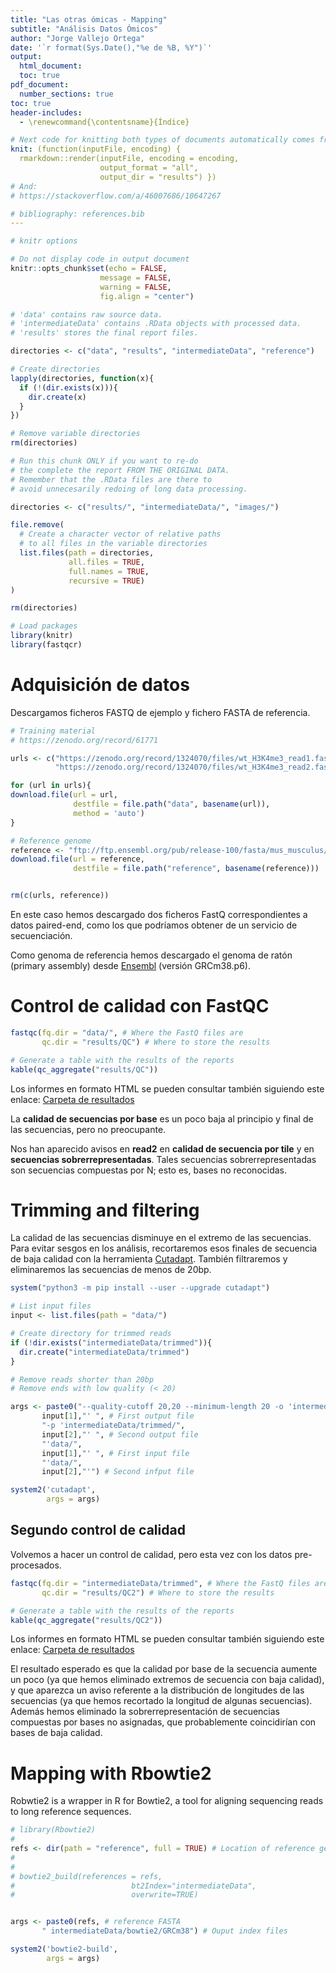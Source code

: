 ```yaml
---
title: "Las otras ómicas - Mapping"
subtitle: "Análisis Datos Ómicos"
author: "Jorge Vallejo Ortega"
date: '`r format(Sys.Date(),"%e de %B, %Y")`'
output:
  html_document:
  toc: true
pdf_document:
  number_sections: true
toc: true
header-includes:
  - \renewcommand{\contentsname}{Índice}

# Next code for knitting both types of documents automatically comes from https://stackoverflow.com/questions/39662365/knit-one-markdown-file-to-two-output-files/53280491#53280491
knit: (function(inputFile, encoding) {
  rmarkdown::render(inputFile, encoding = encoding,
                    output_format = "all",
                    output_dir = "results") })
# And:
# https://stackoverflow.com/a/46007686/10647267

# bibliography: references.bib
---
```

  
  ```r
# knitr options

# Do not display code in output document
knitr::opts_chunk$set(echo = FALSE,
                      message = FALSE,
                      warning = FALSE,
                      fig.align = "center")
```

```r
# 'data' contains raw source data.
# 'intermediateData' contains .RData objects with processed data.
# 'results' stores the final report files.

directories <- c("data", "results", "intermediateData", "reference")

# Create directories
lapply(directories, function(x){
  if (!(dir.exists(x))){
    dir.create(x)
  }
})

# Remove variable directories
rm(directories)
```

```r
# Run this chunk ONLY if you want to re-do
# the complete the report FROM THE ORIGINAL DATA.
# Remember that the .RData files are there to
# avoid unnecesarily redoing of long data processing.

directories <- c("results/", "intermediateData/", "images/")

file.remove(
  # Create a character vector of relative paths
  # to all files in the variable directories
  list.files(path = directories,
             all.files = TRUE,
             full.names = TRUE,
             recursive = TRUE)
)

rm(directories)
```

```r
# Load packages
library(knitr)
library(fastqcr)
```

# Adquisición de datos

Descargamos ficheros FASTQ de ejemplo y fichero FASTA de referencia.
```r
# Training material
# https://zenodo.org/record/61771

urls <- c("https://zenodo.org/record/1324070/files/wt_H3K4me3_read1.fastq.gz",
          "https://zenodo.org/record/1324070/files/wt_H3K4me3_read2.fastq.gz")

for (url in urls){
download.file(url = url,
              destfile = file.path("data", basename(url)),
              method = 'auto')
}

# Reference genome
reference <- "ftp://ftp.ensembl.org/pub/release-100/fasta/mus_musculus/dna/Mus_musculus.GRCm38.dna.primary_assembly.fa.gz"
download.file(url = reference,
              destfile = file.path("reference", basename(reference)))


rm(c(urls, reference))
```

En este caso hemos descargado dos ficheros FastQ correspondientes a datos paired-end, como los que podríamos obtener de un servicio de secuenciación.

Como genoma de referencia hemos descargado el genoma de ratón (primary assembly) desde [Ensembl](http://www.ensembl.org/Mus_musculus/Info/Index) (versión GRCm38.p6).

# Control de calidad con FastQC

```r
fastqc(fq.dir = "data/", # Where the FastQ files are
       qc.dir = "results/QC") # Where to store the results

# Generate a table with the results of the reports
kable(qc_aggregate("results/QC"))
```

Los informes en formato HTML se pueden consultar también siguiendo este enlace:
[Carpeta de resultados](./QC/)

La **calidad de secuencias por base** es un poco baja al principio y final de las secuencias, pero no preocupante.

Nos han aparecido avisos en **read2** en **calidad de secuencia por tile** y en **secuencias sobrerrepresentadas**. Tales secuencias sobrerrepresentadas son secuencias compuestas por N; esto es, bases no reconocidas.




# Trimming and filtering
La calidad de las secuencias disminuye  en el extremo de las secuencias. Para evitar sesgos en los análisis, recortaremos esos finales de secuencia de baja calidad con la herramienta [Cutadapt](https://cutadapt.readthedocs.io/en/stable/). También filtraremos y eliminaremos las secuencias de menos de 20bp.

```r
system("python3 -m pip install --user --upgrade cutadapt")
```

```r
# List input files
input <- list.files(path = "data/")

# Create directory for trimmed reads
if (!dir.exists("intermediateData/trimmed")){
  dir.create("intermediateData/trimmed")
}

# Remove reads shorter than 20bp
# Remove ends with low quality (< 20)

args <- paste0("--quality-cutoff 20,20 --minimum-length 20 -o 'intermediateData/trimmed/",
       input[1],"' ", # First output file
       "-p 'intermediateData/trimmed/",
       input[2],"' ", # Second output file
       "'data/",
       input[1],"' ", # First input file
       "'data/",
       input[2],"'") # Second infput file

system2('cutadapt',
        args = args)
```

## Segundo control de calidad

Volvemos a hacer un control de calidad, pero esta vez con los datos pre-procesados.

```r
fastqc(fq.dir = "intermediateData/trimmed", # Where the FastQ files are
       qc.dir = "results/QC2") # Where to store the results

# Generate a table with the results of the reports
kable(qc_aggregate("results/QC2"))
```

Los informes en formato HTML se pueden consultar también siguiendo este enlace:
[Carpeta de resultados](./QC2/)


El resultado esperado es que la calidad por base de la secuencia aumente un poco (ya que hemos eliminado extremos de secuencia con baja calidad), y que aparezca un aviso referente a la distribución de longitudes de las secuencias (ya que hemos recortado la longitud de algunas secuencias). Además hemos eliminado la sobrerrepresentación de secuencias compuestas por bases no asignadas, que probablemente coincidirían con bases de baja calidad.

# Mapping with Rbowtie2

Robwtie2 is a wrapper in R for Bowtie2, a tool for aligning sequencing reads to long reference sequences.

```r
# library(Rbowtie2)
# 
refs <- dir(path = "reference", full = TRUE) # Location of reference genome
# 
# 
# bowtie2_build(references = refs,
#                          bt2Index="intermediateData",
#                          overwrite=TRUE)


args <- paste0(refs, # reference FASTA
       " intermediateData/bowtie2/GRCm38") # Ouput index files

system2('bowtie2-build',
        args = args)
```

